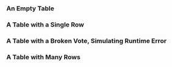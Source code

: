 
<Meta title="Library/Tables/VotingRecordTable" component={VotingTable} />

### An Empty Table

<Props of={VotingTable} />

<Story name="Empty Table">
  <VotingTable votesPage={[]} name={text("Example Name", "Alice")} />
</Story>

### A Table with a Single Row

<Story name="Single Vote">
  <VotingTable
    votesPage={[
      {
        matter: {
          id: "example-matter-id",
          name: text("example-matter-name", "Council Community Meeting"),
          keywords: array("Tags", ["keyword1", "keyword2", "keyword3"]),
        },
        decision: "Approve",
        council_decision: "Adopted",
        event: {
          id: "example-event-id",
          date: new Date(),
          body_name: "example-event-name",
        },
      },
    ]}
    name={text("Example Name", "Alice")}
  />
</Story>

### A Table with a Broken Vote, Simulating Runtime Error

<Story name="Single Broken Vote">
  <VotingTable
    votesPage={[
      {
        matter: {
          id: "example-matter-id",
          name: text("example-matter-name", "Council Community Meeting"),
          keywords: array("Tags", ["keyword1", "keyword2", "keyword3"]),
        },
        decision: "Approve",
        council_decision: "Adopted",
        event: {
          id: "example-event-id",
          date: new Date(),
          body_name: "example-event-name",
        },
      },
      {
        error: "This is a vote object with broken properties.",
      },
      {
        matter: {
          id: "example-matter-id2",
          name: text("example-matter-name", "Council Community Meeting"),
          keywords: array("Tags", ["keyword1", "keyword2", "keyword3"]),
        },
        decision: "Reject",
        council_decision: "Adopted",
        event: {
          id: "example-event-id",
          date: new Date(),
          body_name: "example-event-name",
        },
      },
      {
        matter: {
          id: "example-matter-id3",
          name: text("example-matter-name", "Council Community Meeting"),
          keywords: array("Tags", ["keyword1", "keyword2", "keyword3"]),
        },
        decision: "Approve",
        council_decision: "Adopted",
        event: {
          id: "example-event-id",
          date: new Date(),
          body_name: "example-event-name",
        },
      },
    ]}
    name={text("Example Name", "Alice")}
  />
</Story>

### A Table with Many Rows

<Story name="Many Votes">
  <VotingTable
    votesPage={[
      {
        matter: {
          id: "example-matter-id",
          name: "SLC 123.53",
          keywords: array("Tags", ["keyword1", "keyword2", "keyword3"]),
        },
        decision: "Reject",
        council_decision: "Rejected",
        event: {
          id: "example-event-id",
          date: new Date(),
          body_name: "example-event-name",
        },
      },
      {
        matter: {
          id: "example-matter-id2",
          name: "Example Matter",
          keywords: array("Tags", ["keyword1", "keyword2", "keyword3"]),
        },
        decision: "Approve",
        council_decision: "Rejected",
        event: {
          id: "example-event-id",
          date: new Date(),
          body_name: "example-event-name",
        },
      },
      {
        matter: {
          id: "example-matter-id3",
          name: "WA RPC 13.34",
          keywords: array("Tags", ["keyword1", "keyword2", "keyword3"]),
        },
        decision: "Reject",
        council_decision: "Adopted",
        event: {
          id: "example-event-id",
          date: new Date(),
          body_name: "example-event-name",
        },
      },
      {
        matter: {
          id: "example-matter-id4",
          name: "SEA 124",
          keywords: array("Tags", ["keyword1", "keyword2", "keyword3"]),
        },
        decision: "Approve",
        council_decision: "Adopted",
        event: {
          id: "example-event-id",
          date: new Date(),
          body_name: "example-event-name",
        },
      },
      {
        matter: {
          id: "example-matter-id5",
          name: "Matter Example",
          keywords: array("Tags", ["keyword1", "keyword2", "keyword3"]),
        },
        decision: "Approve",
        council_decision: "Adopted",
        event: {
          id: "example-event-id",
          date: new Date(),
          body_name: "example-event-name",
        },
      },
      {
        matter: {
          id: "example-matter-id6",
          name: "Last Matter",
          keywords: array("Tags", ["keyword1", "keyword2", "keyword3"]),
        },
        decision: "Reject",
        council_decision: "Adopted",
        event: {
          id: "example-event-id",
          date: new Date(),
          body_name: "example-event-name",
        },
      },
    ]}
    name={text("Example Name", "Alice")}
  />
</Story>
